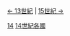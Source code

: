 [[:Category:依年份劃分的13世紀各國|← 13世紀]] | [[:Category:依年份劃分的15世紀各國|15世紀 →]]

[[Category:各年份各國|14]]
[[Category:14世紀各國|]]